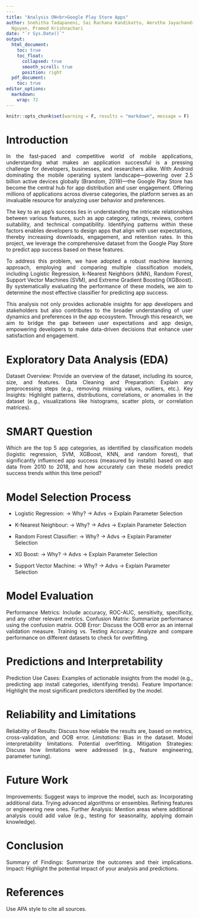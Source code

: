 ```yaml
---
---
title: "Analysis ON<br>Google Play Store Apps"
author: Snehitha Tadapaneni, Sai Rachana Kandikattu, Amrutha Jayachandradhara, Wilona
  Nguyen, Pramod Krishnachari
date: "`r Sys.Date()`"
output:
  html_document:
    toc: true
    toc_float:
      collapsed: true
      smooth_scroll: true
      position: right
  pdf_document:
    toc: true
editor_options:
  markdown:
    wrap: 72
---
```


```r
knitr::opts_chunk$set(warning = F, results = "markdown", message = F)
```


# **Introduction**
<div style="text-align: justify;">
In the fast-paced and competitive world of mobile applications, understanding what makes an application successful is a pressing challenge for developers, businesses, and researchers alike. With Android dominating the mobile operating system landscape—powering over 2.5 billion active devices globally (Brandom, 2019)—the Google Play Store has become the central hub for app distribution and user engagement. Offering millions of applications across diverse categories, the platform serves as an invaluable resource for analyzing user behavior and preferences.

The key to an app's success lies in understanding the intricate relationships between various features, such as app category, ratings, reviews, content suitability, and technical compatibility. Identifying patterns within these factors enables developers to design apps that align with user expectations, thereby increasing downloads, engagement, and retention rates. In this project, we leverage the comprehensive dataset from the Google Play Store to predict app success based on these features.

To address this problem, we have adopted a robust machine learning approach, employing and comparing multiple classification models, including Logistic Regression, k-Nearest Neighbors (kNN), Random Forest, Support Vector Machines (SVM), and Extreme Gradient Boosting (XGBoost). By systematically evaluating the performance of these models, we aim to determine the most effective classifier for predicting app success.

This analysis not only provides actionable insights for app developers and stakeholders but also contributes to the broader understanding of user dynamics and preferences in the app ecosystem. Through this research, we aim to bridge the gap between user expectations and app design, empowering developers to make data-driven decisions that enhance user satisfaction and engagement.

</div>


# **Exploratory Data Analysis (EDA)**
<div style="text-align: justify;">
Dataset Overview: Provide an overview of the dataset, including its source, size, and features.
Data Cleaning and Preparation: Explain any preprocessing steps (e.g., removing missing values, outliers, etc.).
Key Insights: Highlight patterns, distributions, correlations, or anomalies in the dataset (e.g., visualizations like histograms, scatter plots, or correlation matrices).
</div>


# **SMART Question**
<div style="text-align: justify;">
Which are the top 5 app categories, as identified by classification models (logistic regression, SVM, XGBoost, KNN, and random forest), that significantly influenced app success (measured by installs) based on app data from 2010 to 2018, and how accurately can these models predict success trends within this time period?
</div>



# **Model Selection Process**

* Logistic Regression:
-> Why?
-> Advs
-> Explain Parameter Selection

* K-Nearest Neighbour:
-> Why?
-> Advs
-> Explain Parameter Selection

* Random Forest Classifier:
-> Why?
-> Advs
-> Explain Parameter Selection

* XG Boost:
-> Why?
-> Advs
-> Explain Parameter Selection


* Support Vector Machine:
-> Why?
-> Advs
-> Explain Parameter Selection




# **Model Evaluation**
<div style="text-align: justify;">
Performance Metrics: Include accuracy, ROC-AUC, sensitivity, specificity, and any other relevant metrics.
Confusion Matrix: Summarize performance using the confusion matrix.
OOB Error: Discuss the OOB error as an internal validation measure.
Training vs. Testing Accuracy: Analyze and compare performance on different datasets to check for overfitting.
</div>


# **Predictions and Interpretability**
<div style="text-align: justify;">
Prediction Use Cases: Examples of actionable insights from the model (e.g., predicting app install categories, identifying trends).
Feature Importance: Highlight the most significant predictors identified by the model.
</div>


# **Reliability and Limitations**
<div style="text-align: justify;">
Reliability of Results: Discuss how reliable the results are, based on metrics, cross-validation, and OOB error.
*Limitations:*
Bias in the dataset.
Model interpretability limitations.
Potential overfitting.
Mitigation Strategies: Discuss how limitations were addressed (e.g., feature engineering, parameter tuning).
</div>


# **Future Work**
<div style="text-align: justify;">
Improvements: Suggest ways to improve the model, such as:
Incorporating additional data.
Trying advanced algorithms or ensembles.
Refining features or engineering new ones.
Further Analysis: Mention areas where additional analysis could add value (e.g., testing for seasonality, applying domain knowledge).
</div>


# **Conclusion**
<div style="text-align: justify;">
Summary of Findings: Summarize the outcomes and their implications.
Impact: Highlight the potential impact of your analysis and predictions.
</div>


# **References**
<div style="text-align: justify;">
Use APA style to cite all sources.
</div>